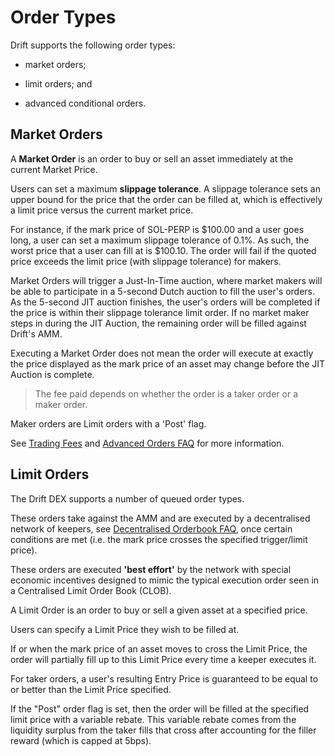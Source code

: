 # Order Types

Drift supports the following order types:

-   market orders;

-   limit orders; and

-   advanced conditional orders.

## Market Orders

A **Market Order** is an order to buy or sell an asset immediately at the current Market Price.

Users can set a maximum **slippage tolerance**. A slippage tolerance sets an upper bound for the price that the order can be filled at, which is effectively a limit price versus the current market price.

For instance, if the mark price of SOL-PERP is \$100.00 and a user goes long, a user can set a maximum slippage tolerance of 0.1%. As such, the worst price that a user can fill at is \$100.10. The order will fail if the quoted price exceeds the limit price (with slippage tolerance) for makers.

Market Orders will trigger a Just-In-Time auction, where market makers will be able to participate in a 5-second Dutch auction to fill the user's orders. As the 5-second JIT auction finishes, the user's orders will be completed if the price is within their slippage tolerance limit order. If no market maker steps in during the JIT Auction, the remaining order will be filled against Drift's AMM.

Executing a Market Order does not mean the order will execute at exactly the price displayed as the mark price of an asset may change before the JIT Auction is complete. 


> The fee paid depends on whether the order is a taker order or a maker order.

Maker orders are Limit orders with a 'Post' flag.

See [Trading Fees](/trading/trading-fees) and [Advanced Orders FAQ](/trading/advanced-orders-faq) for more information.


## **Limit Orders**

The Drift DEX supports a number of queued order types.

These orders take against the AMM and are executed by a decentralised network of keepers, see [Decentralised Orderbook FAQ](/about-v2/keepers-decentralized-orderbook-faq), once certain conditions are met (i.e. the mark price crosses the specified trigger/limit price).

These orders are executed **'best effort'** by the network with special economic incentives designed to mimic the typical execution order seen in a Centralised Limit Order Book (CLOB).

A Limit Order is an order to buy or sell a given asset at a specified price.

Users can specify a Limit Price they wish to be filled at.

If or when the mark price of an asset moves to cross the Limit Price, the order will partially fill up to this Limit Price every time a keeper executes it.

For taker orders, a user's resulting Entry Price is guaranteed to be equal to or better than the Limit Price specified.

If the "Post" order flag is set, then the order will be filled at the specified limit price with a variable rebate. This variable rebate comes from the liquidity surplus from the taker fills that cross after accounting for the filler reward (which is capped at 5bps).

